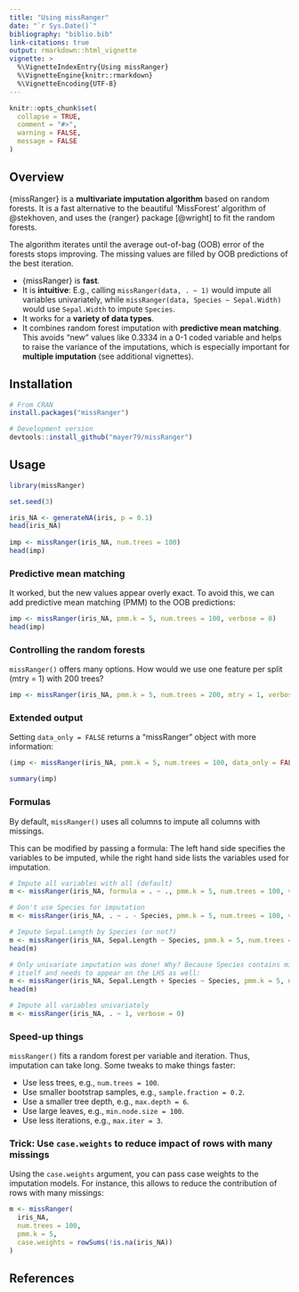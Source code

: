 ```yaml
---
title: "Using missRanger"
date: "`r Sys.Date()`"
bibliography: "biblio.bib"
link-citations: true
output: rmarkdown::html_vignette
vignette: >
  %\VignetteIndexEntry{Using missRanger}
  %\VignetteEngine{knitr::rmarkdown}
  %\VignetteEncoding{UTF-8}
---
```


```r
knitr::opts_chunk$set(
  collapse = TRUE,
  comment = "#>",
  warning = FALSE,
  message = FALSE
)
```

## Overview

{missRanger} is a **multivariate imputation algorithm** based on random forests. It is a fast alternative to the beautiful 'MissForest' algorithm of @stekhoven, and uses the {ranger} package [@wright] to fit the random forests.

The algorithm iterates until the average out-of-bag (OOB) error of the forests stops improving. The missing values are filled by OOB predictions of the best iteration.

- {missRanger} is **fast**.
- It is **intuitive**: E.g., calling `missRanger(data, . ~ 1)` would impute all variables univariately, while `missRanger(data, Species ~ Sepal.Width)` would use `Sepal.Width` to impute `Species`.
- It works for a **variety of data types**.
- It combines random forest imputation with **predictive mean matching**. This avoids "new" values like 0.3334 in a 0-1 coded variable and helps to raise the variance of the imputations, which is especially important for **multiple imputation** (see additional vignettes).

## Installation

```r
# From CRAN
install.packages("missRanger")

# Development version
devtools::install_github("mayer79/missRanger")
```

## Usage

``` r
library(missRanger)

set.seed(3)

iris_NA <- generateNA(iris, p = 0.1)
head(iris_NA)
 
imp <- missRanger(iris_NA, num.trees = 100)
head(imp)
```

### Predictive mean matching

It worked, but the new values appear overly exact. To avoid this, we can add predictive mean matching (PMM) to the OOB predictions:

``` r
imp <- missRanger(iris_NA, pmm.k = 5, num.trees = 100, verbose = 0)
head(imp)
```

### Controlling the random forests

`missRanger()` offers many options. How would we use one feature per split (mtry = 1) with 200 trees?

``` r
imp <- missRanger(iris_NA, pmm.k = 5, num.trees = 200, mtry = 1, verbose = 0)
```

### Extended output

Setting `data_only = FALSE` returns a "missRanger" object with more information:

```r
(imp <- missRanger(iris_NA, pmm.k = 5, num.trees = 100, data_only = FALSE, verbose = 0))

summary(imp)
```

### Formulas

By default, `missRanger()` uses all columns to impute all columns with missings.

This can be modified by passing a formula: The left hand side specifies the variables to be imputed, while the right hand side lists the variables used for imputation.

```r
# Impute all variables with all (default)
m <- missRanger(iris_NA, formula = . ~ ., pmm.k = 5, num.trees = 100, verbose = 0)

# Don't use Species for imputation
m <- missRanger(iris_NA, . ~ . - Species, pmm.k = 5, num.trees = 100, verbose = 0)

# Impute Sepal.Length by Species (or not?)
m <- missRanger(iris_NA, Sepal.Length ~ Species, pmm.k = 5, num.trees = 100)
head(m)

# Only univariate imputation was done! Why? Because Species contains missing values
# itself and needs to appear on the LHS as well:
m <- missRanger(iris_NA, Sepal.Length + Species ~ Species, pmm.k = 5, num.trees = 100)
head(m)

# Impute all variables univariately
m <- missRanger(iris_NA, . ~ 1, verbose = 0)
```

### Speed-up things

`missRanger()` fits a random forest per variable and iteration. Thus, imputation can take long. Some tweaks to make things faster:

- Use less trees, e.g., `num.trees = 100`.
- Use smaller bootstrap samples, e.g., `sample.fraction = 0.2`.
- Use a smaller tree depth, e.g., `max.depth = 6`.
- Use large leaves, e.g., `min.node.size = 100`.
- Use less iterations, e.g., `max.iter = 3`.

### Trick: Use `case.weights` to reduce impact of rows with many missings

Using the `case.weights` argument, you can pass case weights to the imputation models. For instance, this allows to reduce the contribution of rows with many missings:

```r
m <- missRanger(
  iris_NA,
  num.trees = 100,
  pmm.k = 5,
  case.weights = rowSums(!is.na(iris_NA))
)
```

## References
